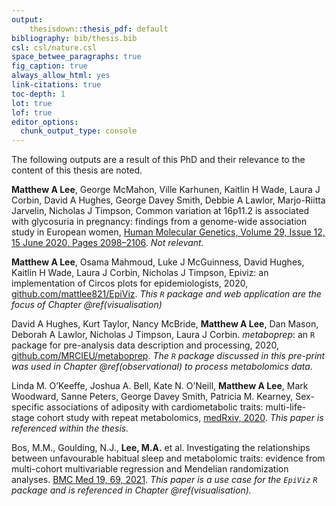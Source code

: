 ```yaml
---
output: 
    thesisdown::thesis_pdf: default
bibliography: bib/thesis.bib
csl: csl/nature.csl
space_betwee_paragraphs: true
fig_caption: true
always_allow_html: yes
link-citations: true
toc-depth: 1
lot: true
lof: true
editor_options: 
  chunk_output_type: console
---
```


The following outputs are a result of this PhD and their relevance to the content of this thesis are noted. 

**Matthew A Lee**, George McMahon, Ville Karhunen, Kaitlin H Wade, Laura J Corbin, David A Hughes, George Davey Smith, Debbie A Lawlor, Marjo-Riitta Jarvelin, Nicholas J Timpson, Common variation at 16p11.2 is associated with glycosuria in pregnancy: findings from a genome-wide association study in European women, [Human Molecular Genetics, Volume 29, Issue 12, 15 June 2020, Pages 2098–2106](https://doi.org/10.1093/hmg/ddaa054). *Not relevant.*

**Matthew A Lee**, Osama Mahmoud, Luke J McGuinness, David Hughes, Kaitlin H Wade, Laura J Corbin, Nicholas J Timpson, Epiviz: an implementation of Circos plots for epidemiologists, 2020, [github.com/mattlee821/EpiViz](https://github.com/mattlee821/EpiViz). *This `R` package and web application are the focus of Chapter \@ref(visualisation)*

David A Hughes, Kurt Taylor, Nancy McBride, **Matthew A Lee**, Dan Mason, Deborah A Lawlor, Nicholas J Timpson, Laura J Corbin. *metaboprep*:  an `R` package for pre-analysis data description and processing, 2020, [github.com/MRCIEU/metaboprep](https://github.com/MRCIEU/metaboprep). *The `R` package discussed in this pre-print was used in Chapter \@ref(observational) to process metabolomics data.*

Linda M. O’Keeffe, Joshua A. Bell, Kate N. O’Neill, **Matthew A Lee**, Mark Woodward, Sanne Peters, George Davey Smith, Patricia M. Kearney, Sex-specific associations of adiposity with cardiometabolic traits: multi-life-stage cohort study with repeat metabolomics, [medRxiv, 2020](https://doi.org/10.1101/2020.11.30.20240895). *This paper is referenced within the thesis.*

Bos, M.M., Goulding, N.J., **Lee, M.A.** et al. Investigating the relationships between unfavourable habitual sleep and metabolomic traits: evidence from multi-cohort multivariable regression and Mendelian randomization analyses. [BMC Med 19, 69, 2021](https://doi.org/10.1186/s12916-021-01939-0). *This paper is a use case for the `EpiViz` `R` package and is referenced in Chapter \@ref(visualisation).* 

\newpage


